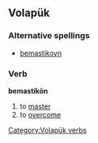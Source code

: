 ==Volapük==
===Alternative spellings===
*[[bemastikoyn]]

===Verb===
'''bemastikön''' 

# to [[master]]
# to [[overcome]]

[[Category:Volapük verbs]]